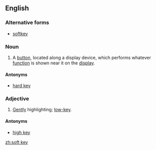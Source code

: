 ==English==

===Alternative forms===
* [[softkey]]

===Noun===
{{en-noun|head=[[soft]] [[key]]}}
{{wikipedia}}
# {{context|electronics}} A [[button]], located along a display device, which performs whatever [[function]] is shown near it on the [[display]].

====Antonyms====
*{{sense|a button}} [[hard key]]

===Adjective===
{{en-adj|-}}

# {{context|film|of lighting}} [[gentle|Gently]] highlighting; [[low-key]].

====Antonyms====
*{{sense|kind of lighting}} [[high key]]

[[zh:soft key]]